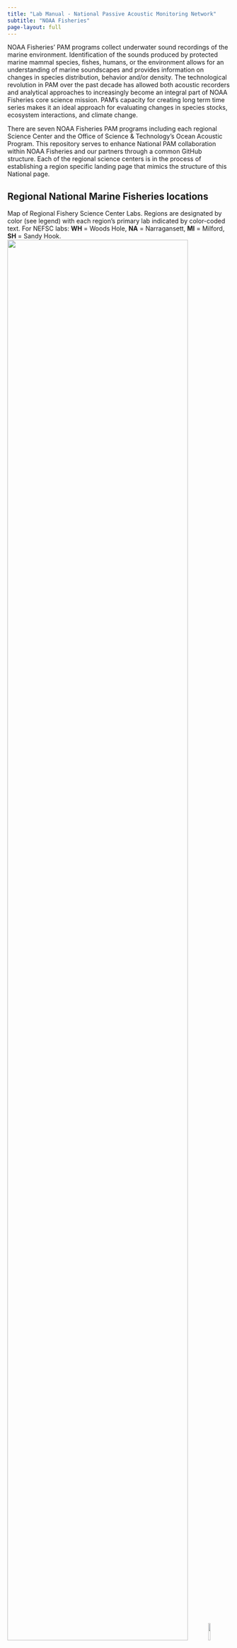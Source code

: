 ```yaml
---
title: "Lab Manual - National Passive Acoustic Monitoring Network"
subtitle: "NOAA Fisheries"
page-layout: full
---
```


NOAA Fisheries’ PAM programs collect underwater sound recordings of the marine environment. Identification of the sounds produced by protected marine mammal species, fishes, humans, or the  environment allows for an understanding of marine soundscapes and provides information on changes in species distribution, behavior and/or density. The technological revolution in PAM over the past decade has allowed both acoustic recorders and analytical approaches to increasingly become an integral part of NOAA Fisheries core science mission. PAM’s capacity for creating long term time series makes it an ideal approach for evaluating changes in species stocks, ecosystem interactions, and climate change. 

There are seven NOAA Fisheries PAM programs including each regional Science Center and the Office of Science & Technology's Ocean Acoustic Program. This repository serves to enhance National PAM collaboration within NOAA Fisheries and our partners through a common GitHub structure. Each of the regional science centers is in the process of establishing a region specific landing page that mimics the structure of this National page.

## Regional National Marine Fisheries locations
Map of Regional Fishery Science Center Labs. Regions are designated by color (see legend) with each region's primary lab indicated by color-coded text. For NEFSC labs: **WH** = Woods Hole, **NA** = Narragansett, **MI** = Milford, **SH** = Sandy Hook. 
![](/content/code/output/Mainland.png){width=90%}![](/content/code/output/Legend.png){width=10%}
![](/content/code/output/Alaska.png){width=54%}![](/content/code/output/Hawaii.png){width=46%}

## Regional National Marine Fisheries Lab Manuals

-   [PIFSC: Pacific Islands Fisheries](https://pifsc-protected-species-division.github.io/CRP_PAM_Manual/)

-   [SWFSC: Southwest Fisheries](https://sael-swfsc.github.io/SAEL-lab-manual/)

-   [NWFSC: Northwest Fisheries](https://noaa-nwfsc.github.io/NWFSC-PAM-Lab-Manual/)

-   [AFSC: Alaska Fisheries](https://noaa-afsc.github.io/AFSC-MML-PAM-Lab-Manual/)

-   [SEFSC: Southeast Fisheries](https://sefsc.github.io/SEFSC-PAM-Lab-Manual/)

-   [NEFSC: Northeast Fisheries](https://nefsc.github.io/NEFSC_PAB_lab_manual/)